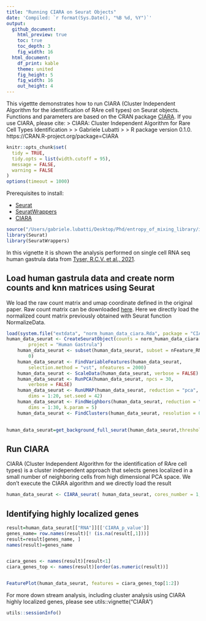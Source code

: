 ```yaml
---
title: "Running CIARA on Seurat Objects"
date: 'Compiled: `r format(Sys.Date(), "%B %d, %Y")`'
output: 
  github_document:
    html_preview: true
    toc: true
    toc_depth: 3
    fig_width: 16
  html_document:
    df_print: kable
    theme: united
    fig_height: 5
    fig_width: 16
    out_height: 4
---
```


This vigettte demonstrates how to run CIARA (Cluster Independent Algorithm for the identification of RAre cell types) on Seurat objects. Functions and parameters are based on the CRAN package [CIARA](https://CRAN.R-project.org/package=CIARA). If you use CIARA, please cite:
> CIARA: Cluster Independent Algorithm for Rare Cell Types Identification
>
> Gabriele Lubatti
>
> R package version 0.1.0. https://CRAN.R-project.org/package=CIARA



```r
knitr::opts_chunk$set(
  tidy = TRUE,
  tidy.opts = list(width.cutoff = 95),
  message = FALSE,
  warning = FALSE
)
options(timeout = 1000)
```

Prerequisites to install: 

* [Seurat](https://satijalab.org/seurat/install)
* [SeuratWrappers](https://github.com/satijalab/seurat-wrappers)
* [CIARA](https://CRAN.R-project.org/package=CIARA)

```r
source("/Users/gabriele.lubatti/Desktop/Phd/entropy_of_mixing_library/integration_seurat/CIARA_seurat.R")
library(Seurat)
library(SeuratWrappers)
```

In this vignette it is shown the analysis performed on single cell RNA seq human gastrula data from [Tyser, R.C.V. et al., 2021](https://www.nature.com/articles/s41586-021-04158-y#citeas).

## Load human gastrula data and create norm counts and knn matrices using Seurat 

We load the raw count matrix and umap coordinate defined in the original paper.
Raw count matrix can be downloaded [here](http://www.human-gastrula.net).
Here we directly load the normalized count matrix previously obtained with Seurat function NormalizeData.

```r
load(system.file("extdata", "norm_human_data_ciara.Rda", package = "CIARA"))
human_data_seurat <- CreateSeuratObject(counts = norm_human_data_ciara[,1:100], 
        project = "Human Gastrula")
    human_data_seurat <- subset(human_data_seurat, subset = nFeature_RNA > 
        0)
    human_data_seurat <- FindVariableFeatures(human_data_seurat, 
        selection.method = "vst", nfeatures = 2000)
    human_data_seurat <- ScaleData(human_data_seurat, verbose = FALSE)
    human_data_seurat <- RunPCA(human_data_seurat, npcs = 30, 
        verbose = FALSE)
    human_data_seurat <- RunUMAP(human_data_seurat, reduction = "pca", 
        dims = 1:20, set.seed = 42)
    human_data_seurat <- FindNeighbors(human_data_seurat, reduction = "pca", 
        dims = 1:30, k.param = 5)
    human_data_seurat <- FindClusters(human_data_seurat, resolution = 0.1)
    
```



```r
human_data_seurat=get_background_full_seurat(human_data_seurat,threshold = 1, n_cells_low = 3, n_cells_high = 20)
```

## Run CIARA 

CIARA (Cluster Independent Algorithm for the identification of RAre cell types) is a cluster independent approach that selects genes localized in a small number of neighboring cells from high dimensional PCA space.
We don't execute the CIARA algorithm and we directly load the result

```r
human_data_seurat <- CIARA_seurat( human_data_seurat, cores_number = 1, p_value = 0.001, odds_ratio = 2, local_region = 1, approximation = FALSE)
```

## Identifying highly localized genes 

```r
result=human_data_seurat[["RNA"]][['CIARA_p_value']]
genes_name= row.names(result)[! (is.na(result[,1]))]
result=result[genes_name, ]
names(result)=genes_name


ciara_genes <- names(result)[result<1]
ciara_genes_top <- names(result)[order(as.numeric(result))]



```


```r
FeaturePlot(human_data_seurat, features = ciara_genes_top[1:2])
```

For more down stream analysis, including cluster analysis using CIARA highly localized genes, please see  utils::vignette("CIARA")


```r
utils::sessionInfo()
```


